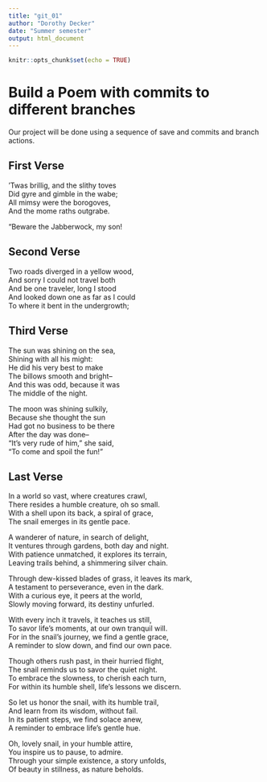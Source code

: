 ```yaml
---
title: "git_01"
author: "Dorothy Decker"
date: "Summer semester"
output: html_document
---
```


```r
knitr::opts_chunk$set(echo = TRUE)
```
# Build a Poem with commits to different branches
Our project will be done using a sequence of save and commits and branch actions.
<!-- Do not modify or change any text in "!--" bracketed areas such as this --- these are instructions to
you, if you change any of this the git program will notice it and compromise your git merging strategy !-->

## First Verse 
<!--Put the first five lines of a poem by Lewis Carrol in this section!-->
'Twas brillig, and the slithy toves  
Did gyre and gimble in the wabe;  
All mimsy were the borogoves,  
And the mome raths outgrabe.  
  
"Beware the Jabberwock, my son!  

## Second Verse
<!--Put the first five lines of a poem by Robert Frost here!-->
Two roads diverged in a yellow wood,  
And sorry I could not travel both  
And be one traveler, long I stood  
And looked down one as far as I could   
To where it bent in the undergrowth;  
  
## Third Verse
<!--Put the first two verses of The Walrus and the Carpenter here!-->
The sun was shining on the sea,  
Shining with all his might:  
He did his very best to make  
The billows smooth and bright--  
And this was odd, because it was  
The middle of the night.  
  
The moon was shining sulkily,  
Because she thought the sun  
Had got no business to be there  
After the day was done--  
"It's very rude of him," she said,  
"To come and spoil the fun!"  
  
## Last Verse
<!--Put a short poem you created using chatGPT of 20 to 30 lines,here!-->
In a world so vast, where creatures crawl,  
There resides a humble creature, oh so small.  
With a shell upon its back, a spiral of grace,  
The snail emerges in its gentle pace.  
  
A wanderer of nature, in search of delight,  
It ventures through gardens, both day and night.  
With patience unmatched, it explores its terrain,  
Leaving trails behind, a shimmering silver chain.  
  
Through dew-kissed blades of grass, it leaves its mark,  
A testament to perseverance, even in the dark.  
With a curious eye, it peers at the world,  
Slowly moving forward, its destiny unfurled.  
  
With every inch it travels, it teaches us still,  
To savor life's moments, at our own tranquil will.  
For in the snail's journey, we find a gentle grace,   
A reminder to slow down, and find our own pace.  
  
Though others rush past, in their hurried flight,  
The snail reminds us to savor the quiet night.  
To embrace the slowness, to cherish each turn,  
For within its humble shell, life's lessons we discern.  
  
So let us honor the snail, with its humble trail,  
And learn from its wisdom, without fail.  
In its patient steps, we find solace anew,  
A reminder to embrace life's gentle hue.  
  
Oh, lovely snail, in your humble attire,  
You inspire us to pause, to admire.  
Through your simple existence, a story unfolds,  
Of beauty in stillness, as nature beholds.  
  